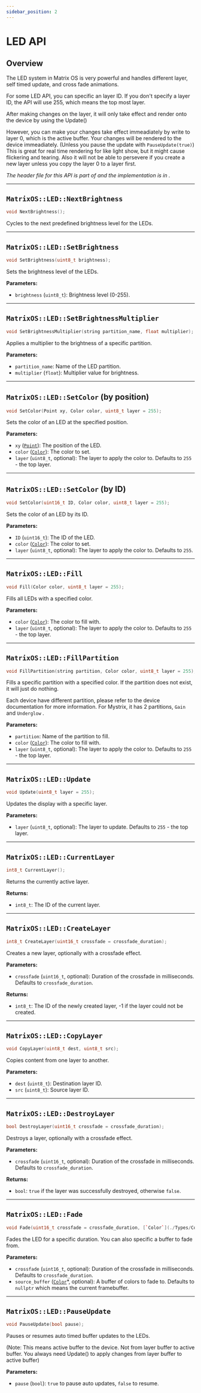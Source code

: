 ```yaml
---
sidebar_position: 2
---
```


# LED API 
 
## Overview

The LED system in Matrix OS is very powerful and handles different layer, self timed update, and cross fade animations.

For some LED API, you can specific an layer ID. If you don't specify a layer ID, the API will use 255, which means the top most layer.

After making changes on the layer, it will only take effect and render onto the device by using the Update() 

However, you can make your changes take effect immeadiately by write to layer 0, which is the active buffer. Your changes will be rendered to the device immeadiately. (Unless you pause the update with `PauseUpdate(true)`)
This is great for real time rendering for like light show, but it might cause flickering and tearing. Also it will not be able to persevere if you create a new layer unless you copy the layer 0 to a layer first.

*The header file for this API is part of <GithubLink path="os/MatrixOS.h"/> and the implementation is in <GithubLink path="os/system/LED.cpp"/>.*

---

## `MatrixOS::LED::NextBrightness`
```cpp
void NextBrightness();
```

Cycles to the next predefined brightness level for the LEDs.

---

## `MatrixOS::LED::SetBrightness`
```cpp
void SetBrightness(uint8_t brightness);
```

Sets the brightness level of the LEDs.

**Parameters:**
- `brightness` (`uint8_t`): Brightness level (0-255).

---

## `MatrixOS::LED::SetBrightnessMultiplier`
```cpp
void SetBrightnessMultiplier(string partition_name, float multiplier);
```

Applies a multiplier to the brightness of a specific partition.

**Parameters:**
- `partition_name`: Name of the LED partition.
- `multiplier` (`float`): Multiplier value for brightness.

---

## `MatrixOS::LED::SetColor` (by position)
```cpp
void SetColor(Point xy, Color color, uint8_t layer = 255);
```

Sets the color of an LED at the specified position.

**Parameters:**
- `xy` ([`Point`](./Types/Point/)): The position of the LED.
- `color` ([`Color`](./Types/Color/)): The color to set.
- `layer` (`uint8_t`, optional): The layer to apply the color to. Defaults to `255` - the top layer.

---

## `MatrixOS::LED::SetColor` (by ID)
```cpp
void SetColor(uint16_t ID, Color color, uint8_t layer = 255);
```

Sets the color of an LED by its ID.

**Parameters:**
- `ID` (`uint16_t`): The ID of the LED.
- `color` ([`Color`](./Types/Color/)): The color to set.
- `layer` (`uint8_t`, optional): The layer to apply the color to. Defaults to `255`.

---

## `MatrixOS::LED::Fill`
```cpp
void Fill(Color color, uint8_t layer = 255);
```

Fills all LEDs with a specified color.

**Parameters:**
- `color` ([`Color`](./Types/Color/)): The color to fill with.
- `layer` (`uint8_t`, optional): The layer to apply the color to. Defaults to `255` - the top layer.

---

## `MatrixOS::LED::FillPartition`
```cpp
void FillPartition(string partition, Color color, uint8_t layer = 255);
```

Fills a specific partition with a specified color. If the partition does not exist, it will just do nothing.

Each device have different partition, please refer to the device documentation for more information. For Mystrix, it has 2 partitions, `Gain` and `Underglow` .

**Parameters:**
- `partition`: Name of the partition to fill.
- `color` ([`Color`](./Types/Color/)): The color to fill with.
- `layer` (`uint8_t`, optional): The layer to apply the color to. Defaults to `255` - the top layer.

---

## `MatrixOS::LED::Update`
```cpp
void Update(uint8_t layer = 255);
```

Updates the display with a specific layer.

**Parameters:**
- `layer` (`uint8_t`, optional): The layer to update. Defaults to `255` - the top layer.

---

## `MatrixOS::LED::CurrentLayer`
```cpp
int8_t CurrentLayer();
```

Returns the currently active layer.

**Returns:**
- `int8_t`: The ID of the current layer.

---

## `MatrixOS::LED::CreateLayer`
```cpp
int8_t CreateLayer(uint16_t crossfade = crossfade_duration);
```

Creates a new layer, optionally with a crossfade effect.

**Parameters:**
- `crossfade` (`uint16_t`, optional): Duration of the crossfade in milliseconds. Defaults to `crossfade_duration`.

**Returns:**
- `int8_t`: The ID of the newly created layer, -1 if the layer could not be created.

---

## `MatrixOS::LED::CopyLayer`
```cpp
void CopyLayer(uint8_t dest, uint8_t src);
```

Copies content from one layer to another.

**Parameters:**
- `dest` (`uint8_t`): Destination layer ID.
- `src` (`uint8_t`): Source layer ID.

---

## `MatrixOS::LED::DestroyLayer`
```cpp
bool DestroyLayer(uint16_t crossfade = crossfade_duration);
```

Destroys a layer, optionally with a crossfade effect.

**Parameters:**
- `crossfade` (`uint16_t`, optional): Duration of the crossfade in milliseconds. Defaults to `crossfade_duration`.

**Returns:**
- `bool`: `true` if the layer was successfully destroyed, otherwise `false`.

---

## `MatrixOS::LED::Fade`
```cpp
void Fade(uint16_t crossfade = crossfade_duration, [`Color`](./Types/Color/)* source_buffer = nullptr);
```

Fades the LED for a specific duration. You can also specific a buffer to fade from.

**Parameters:**
- `crossfade` (`uint16_t`, optional): Duration of the crossfade in milliseconds. Defaults to `crossfade_duration`.
- `source_buffer` ([`Color`](./Types/Color/)*, optional): A buffer of colors to fade to. Defaults to `nullptr` which means the current framebuffer.

---

## `MatrixOS::LED::PauseUpdate`
```cpp
void PauseUpdate(bool pause);
```

Pauses or resumes auto timed buffer updates to the LEDs.

(Note: This means active buffer to the device. Not from layer buffer to active buffer. You always need Update() to apply changes from layer buffer to active buffer)

**Parameters:**
- `pause` (`bool`): `true` to pause auto updates, `false` to resume.
```